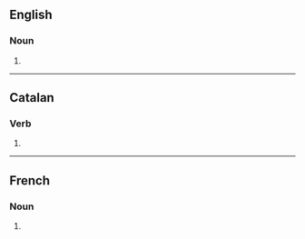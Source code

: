 ==English==

===Noun===
{{head|en|noun plural form}}

# {{plural of|calade|lang=en}}

----

==Catalan==

===Verb===
{{head|ca|verb form}}

# {{ca-verb form of|g=fpl|m=ptc|t=past|calar}}

----

==French==

===Noun===
{{head|fr|noun plural form|g=?}}

# {{plural of|calade|lang=fr}}